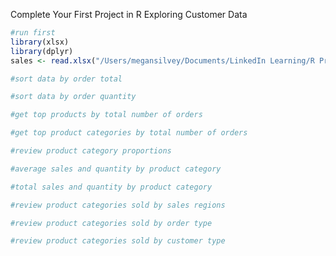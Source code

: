 Complete Your First Project in R
Exploring Customer Data

```r
#run first
library(xlsx)
library(dplyr)
sales <- read.xlsx("/Users/megansilvey/Documents/LinkedIn Learning/R Project Course/Red30 Tech Sales.xlsx",1)
```

```r
#sort data by order total

```


```r
#sort data by order quantity

```

```r
#get top products by total number of orders

```


```r
#get top product categories by total number of orders

```


```r
#review product category proportions

```

```r
#average sales and quantity by product category

```

```r
#total sales and quantity by product category

```

```r
#review product categories sold by sales regions

```

```r
#review product categories sold by order type

```

```r
#review product categories sold by customer type

```

